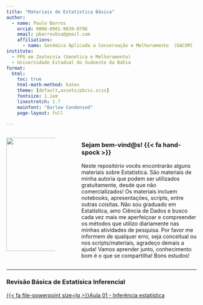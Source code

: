 ```yaml
---
title: "Materiais de Estatística Básica"
author:
  - name: Paulo Barros
    orcid: 0000-0001-9839-0796
    email: pbarrosbio@gmail.com
    affiliations:
      - name: Genômica Aplicada a Conservação e Melhoramento  (GACOM)
institute:
  - PPG em Zootecnia (Genética e Melhoramento)
  - Universidade Estadual do Sudoeste da Bahia
format:
  html:
    toc: true
    html-math-method: katex
    theme: [default,assets/pbcss.scss]
    fontsize: 1.1em
    linestretch: 1.7
    mainfont: "Barlow Condensed"
    page-layout: full
    
---
```


:::{.columns .v-center-container}

:::{.column width="25%"}

![](images/avatarNew.png){fig-aligment="center" width="300"}

:::

:::{.column width="5%"}
:::

:::{.column width="60%"}

### Sejam bem-vind@s! {{< fa hand-spock >}}

Neste repositório vocês encontrarão alguns materiais sobre Estatística. São materiais de minha autoria que podem ser utilizados gratuitamente, desde que não comercializados! Os materiais incluem notebooks, apresentações, scripts, entre outras coisitas. Não sou graduado em Estatística, amo Ciência de Dados e busco cada vez mais me aperfeiçoar e compreender os métodos que utilizo diariamente nas minhas atividades de pesquisa. Por favor me informem de qualquer erro, seja conceitual ou nos scripts/materiais, agradeço demais a ajuda! Vamos aprender junto, conhecimento bom é o que se compartilha! Bons estudos! 

:::

:::


<hr>

### Revisão Básica de Estatísica Inferencial

[{{< fa file-powerpoint size=lg >}}Aula 01 -  Inferência estatística](https://paulobarros.github.io/Estatistica/Stats101/Stats101.html#/title-slide){target="_blank}